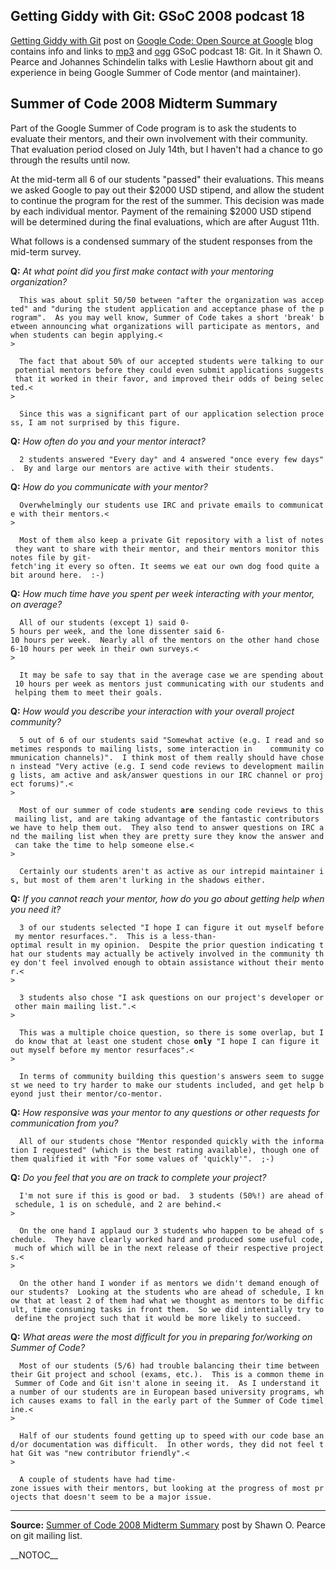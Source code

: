 == Getting Giddy with Git: GSoC 2008 podcast 18 ==

[http://google-opensource.blogspot.com/2008/07/getting-giddy-with-git.html Getting Giddy with Git] post on [http://google-opensource.blogspot.com Google Code: Open Source at Google] blog contains info and links to [http://google-developer-podcast.googlecode.com/files/gsocpodcast018.mp3 mp3] and [http://google-developer-podcast.googlecode.com/files/gsocpodcast018.ogg ogg] GSoC podcast 18: Git.  In it Shawn O. Pearce and Johannes Schindelin talks with Leslie Hawthorn about git and experience in being Google Summer of Code mentor (and maintainer).

== Summer of Code 2008 Midterm Summary ==

Part of the Google Summer of Code program is to ask the students
to evaluate their mentors, and their own involvement with their
community.  That evaluation period closed on July 14th, but I
haven't had a chance to go through the results until now.

At the mid-term all 6 of our students "passed" their evaluations.
This means we asked Google to pay out their $2000 USD stipend, and
allow the student to continue the program for the rest of the summer.
This decision was made by each individual mentor.  Payment of the
remaining $2000 USD stipend will be determined during the final
evaluations, which are after August 11th.

What follows is a condensed summary of the student responses from
the mid-term survey.

<b>Q:</b> <i>At what point did you first make contact with your mentoring organization?</i>

   This was about split 50/50 between "after the organization was accepted" and "during the student application and acceptance phase of the program".  As you may well know, Summer of Code takes a short 'break' between announcing what organizations will participate as mentors, and when students can begin applying.<<BR>>

   The fact that about 50% of our accepted students were talking to our potential mentors before they could even submit applications suggests that it worked in their favor, and improved their odds of being selected.<<BR>>

   Since this was a significant part of our application selection process, I am not surprised by this figure.

<b>Q:</b> <i>How often do you and your mentor interact?</i>

   2 students answered "Every day" and 4 answered "once every few days".  By and large our mentors are active with their students.

<b>Q:</b> <i>How do you communicate with your mentor?</i>

   Overwhelmingly our students use IRC and private emails to communicate with their mentors.<<BR>>

   Most of them also keep a private Git repository with a list of notes they want to share with their mentor, and their mentors monitor this notes file by git-fetch'ing it every so often. It seems we eat our own dog food quite a bit around here.  :-)

<b>Q:</b> <i>How much time have you spent per week interacting with your mentor, on average?</i>

   All of our students (except 1) said 0-5 hours per week, and the lone dissenter said 6-10 hours per week.  Nearly all of the mentors on the other hand chose 6-10 hours per week in their own surveys.<<BR>>

   It may be safe to say that in the average case we are spending about 10 hours per week as mentors just communicating with our students and helping them to meet their goals.

<b>Q:</b> <i>How would you describe your interaction with your overall project community?</i>

   5 out of 6 of our students said "Somewhat active (e.g. I read and sometimes responds to mailing lists, some interaction in    community communication channels)".  I think most of them really should have chosen instead "Very active (e.g. I send code reviews to development mailing lists, am active and ask/answer questions in our IRC channel or project forums)".<<BR>>

   Most of our summer of code students <b>are</b> sending code reviews to this mailing list, and are taking advantage of the fantastic contributors we have to help them out.  They also tend to answer questions on IRC and the mailing list when they are pretty sure they know the answer and can take the time to help someone else.<<BR>>

   Certainly our students aren't as active as our intrepid maintainer is, but most of them aren't lurking in the shadows either.

<b>Q:</b> <i>If you cannot reach your mentor, how do you go about getting help when you need it?</i>

   3 of our students selected "I hope I can figure it out myself before my mentor resurfaces.".  This is a less-than-optimal result in my opinion.  Despite the prior question indicating that our students may actually be actively involved in the community they don't feel involved enough to obtain assistance without their mentor.<<BR>>

   3 students also chose "I ask questions on our project's developer or other main mailing list.".<<BR>>

   This was a multiple choice question, so there is some overlap, but I do know that at least one student chose <b>only</b> "I hope I can figure it out myself before my mentor resurfaces".<<BR>>

   In terms of community building this question's answers seem to suggest we need to try harder to make our students included, and get help beyond just their mentor/co-mentor.

<b>Q:</b> <i>How responsive was your mentor to any questions or other requests for communication from you?</i>

   All of our students chose "Mentor responded quickly with the information I requested" (which is the best rating available), though one of them qualified it with "For some values of 'quickly'".  ;-)

<b>Q:</b> <i>Do you feel that you are on track to complete your project?</i>

   I'm not sure if this is good or bad.  3 students (50%!) are ahead of schedule, 1 is on schedule, and 2 are behind.<<BR>>

   On the one hand I applaud our 3 students who happen to be ahead of schedule.  They have clearly worked hard and produced some useful code, much of which will be in the next release of their respective projects.<<BR>>

   On the other hand I wonder if as mentors we didn't demand enough of our students?  Looking at the students who are ahead of schedule, I know that at least 2 of them had what we thought as mentors to be difficult, time consuming tasks in front them.  So we did intentially try to define the project such that it would be more likely to succeed.

<b>Q:</b> <i>What areas were the most difficult for you in preparing for/working on Summer of Code?</i>

   Most of our students (5/6) had trouble balancing their time between their Git project and school (exams, etc.).  This is a common theme in Summer of Code and Git isn't alone in seeing it.  As I understand it a number of our students are in European based university programs, which causes exams to fall in the early part of the Summer of Code timeline.<<BR>>

   Half of our students found getting up to speed with our code base and/or documentation was difficult.  In other words, they did not feel that Git was "new contributor friendly".<<BR>>

   A couple of students have had time-zone issues with their mentors, but looking at the progress of most projects that doesn't seem to be a major issue.

----
<b>Source:</b> [http://permalink.gmane.org/gmane.comp.version-control.git/90294 Summer of Code 2008 Midterm Summary] post by Shawn O. Pearce on git mailing list.

__NOTOC__